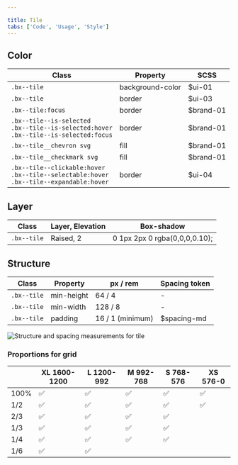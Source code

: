 ```yaml
---

title: Tile
tabs: ['Code', 'Usage', 'Style']
---
```


## Color

| Class                                                                                                | Property         | SCSS      |
| ---------------------------------------------------------------------------------------------------- | ---------------- | --------- |
| `.bx--tile`                                                                                          | background-color | $ui-01    |
| `.bx--tile`                                                                                          | border           | $ui-03    |
| `.bx--tile:focus`                                                                                    | border           | $brand-01 |
| `.bx--tile--is-selected`   <br/> `.bx--tile--is-selected:hover`   <br/> `.bx--tile--is-selected:focus`   | border           | $brand-01 |
| `.bx--tile__chevron svg`                                                                             | fill             | $brand-01 |
| `.bx--tile__checkmark svg`                                                                           | fill             | $brand-01 |
| `.bx--tile--clickable:hover`   <br/> `.bx--tile--selectable:hover`   <br/> `.bx--tile--expandable:hover` | border           | $ui-04    |

## Layer

| Class       | Layer, Elevation | Box-shadow                    |
| ----------- | ---------------- | ----------------------------- |
| `.bx--tile` | Raised, 2        | 0 1px 2px 0 rgba(0,0,0,0.10); |

## Structure

| Class       | Property   | px / rem         | Spacing token |
| ----------- | ---------- | ---------------- | ------------- |
| `.bx--tile` | min-height | 64 / 4           | -             |
| `.bx--tile` | min-width  | 128 / 8          | -             |
| `.bx--tile` | padding    | 16 / 1 (minimum) | $spacing-md   |

<ImageComponent fixed="default" caption="Structure and spacing measurements for tile | px / rem">

![Structure and spacing measurements for tile](images/tile-style-2.png)

</ImageComponent>

### Proportions for grid

|      | XL 1600-1200 | L 1200-992 | M 992-768 | S 768-576 | XS 576-0 |
| ---- | ------------ | ---------- | --------- | --------- | -------- |
| 100% | ✅           | ✅         | ✅        | ✅        | ✅       |
| 1/2  | ✅           | ✅         | ✅        | ✅        | ✅       |
| 2/3  | ✅           | ✅         | ✅        | ✅        |          |
| 1/3  | ✅           | ✅         | ✅        | ✅        |          |
| 1/4  | ✅           | ✅         | ✅        | ✅        |          |
| 1/6  | ✅           | ✅         |           |           |          |
